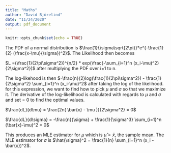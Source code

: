 ```yaml
---
title: "Maths"
author: "David Björelind"
date: "11/24/2020"
output: pdf_document
---
```


```r
knitr::opts_chunk$set(echo = TRUE)
```

The PDF of a normal distribution is $\frac{1}{\sigma\sqrt{2\pi}}*e^{-\frac{1}{2} (\frac{x-\mu}{\sigma})^2}$. The Likelihood then becomes

$L =(\frac{1}{2\pi\sigma^2})^{n/2} * exp(\frac{-\sum_{i=1}^n (x_i-\mu)^2}{2\sigma^2})$ after multiplying the PDF over i=1 to n. 

The log-likehood is then $-\frac{n}{2}log(\frac{1}{2\pi\sigma^2}) - \frac{1}{2\sigma^2} \sum_{i=1}^n (x_i-\mu)^2$ after taking the log of the likelihood. for this expression, we want to find how to pick $\mu$ and $\sigma$ so that we maximize it. The derivative of the log-likelihood is calculated with regards to $\mu$ and $\sigma$ and set = 0 to find the optimal values. 

$\frac{dL}{d\mu} = \frac{2n( \bar{x} - \mu )}{2\sigma^2} = 0$

$\frac{dL}{d\sigma} = -\frac{n}{\sigma} + \frac{1}{\sigma^3} \sum_{i=1}^n (\bar{x}-\mu)^2 = 0$


This produces an MLE estimator for $\mu$ which is $\hat{\mu} = \bar{x}$, the sample mean. The MLE estimator for $\sigma$ is $\hat{\sigma}^2 = \frac{1}{n} \sum_{i=1}^n (x_i - \bar{x})^2$.

